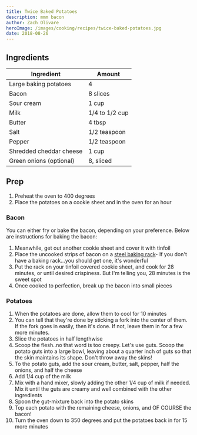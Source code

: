 ```yaml
---
title: Twice Baked Potatoes
description: mmm bacon
author: Zach Olivare
heroImage: /images/cooking/recipes/twice-baked-potatoes.jpg
date: 2018-08-26
---
```


## Ingredients

| Ingredient              | Amount         |
| ----------------------- | -------------- |
| Large baking potatoes   | 4              |
| Bacon                   | 8 slices       |
| Sour cream              | 1 cup          |
| Milk                    | 1/4 to 1/2 cup |
| Butter                  | 4 tbsp         |
| Salt                    | 1/2 teaspoon   |
| Pepper                  | 1/2 teaspoon   |
| Shredded cheddar cheese | 1 cup          |
| Green onions (optional) | 8, sliced      |

## Prep

1. Preheat the oven to 400 degrees
1. Place the potatoes on a cookie sheet and in the oven for an hour

### Bacon

You can either fry or bake the bacon, depending on your preference. Below are instructions for baking the bacon:

1. Meanwhile, get out another cookie sheet and cover it with tinfoil
1. <span>Place the uncooked strips of bacon on a [steel baking rack][amazon-baking-rack]</span>- If
   you don't have a baking rack...you should get one, it's wonderful
1. Put the rack on your tinfoil covered cookie sheet, and cook for 28 minutes, or until desired crispiness. But I'm telling you, 28 minutes is the sweet spot
1. Once cooked to perfection, break up the bacon into small pieces

[amazon-baking-rack]: https://www.amazon.com/gp/product/B017MWU59Y/ref=oh_aui_detailpage_o08_s00?ie=UTF8&psc=1&pldnSite=1

### Potatoes

1. When the potatoes are done, allow them to cool for 10 minutes
1. You can tell that they're done by sticking a fork into the center of them. If the fork goes in easily, then it's done. If not, leave them in for a few more minutes.
1. Slice the potatoes in half lengthwise
1. Scoop the flesh..no that word is too creepy. Let's use guts. Scoop the potato guts into a large bowl, leaving about a quarter inch of guts so that the skin maintains its shape. Don't throw away the skins!
1. To the potato guts, add the sour cream, butter, salt, pepper, half the onions, and half the cheese
1. Add 1/4 cup of the milk
1. Mix with a hand mixer, slowly adding the other 1/4 cup of milk if needed. Mix it until the guts are creamy and well combined with the other ingredients
1. Spoon the gut-mixture back into the potato skins
1. Top each potato with the remaining cheese, onions, and OF COURSE the bacon!
1. Turn the oven down to 350 degrees and put the potatoes back in for 15 more minutes
